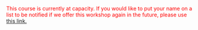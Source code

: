 
<br>
<br>

<p>
<font color="red"> This course is currently at capacity. If you would like to put your name on a list to be notified if we offer this workshop again in the future, please use</font> <a href="https://forms.gle/f8m7vBjRUgqmiDxE8"> this link.</a>
